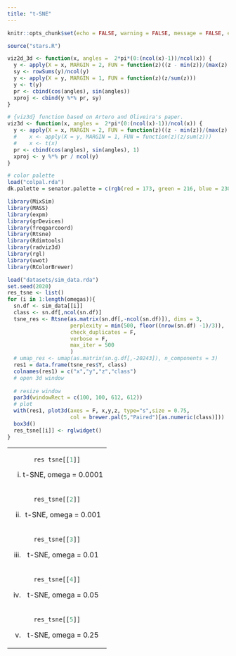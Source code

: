 ```yaml
---
title: "t-SNE"
---
```


<style type="text/css">
.main-container {
  max-width: 1500px;
  margin-left: auto;
  margin-right: auto;
}
</style>


```r
knitr::opts_chunk$set(echo = FALSE, warning = FALSE, message = FALSE, error = FALSE, cache = T)
```

```r
source("stars.R")

viz2d_3d <- function(x, angles =  2*pi*(0:(ncol(x)-1))/ncol(x)) {
  y <- apply(X = x, MARGIN = 2, FUN = function(z)((z - min(z))/(max(z) - min(z))))
  sy <- rowSums(y)/ncol(y)
  y <- apply(X = y, MARGIN = 1, FUN = function(z)(z/sum(z)))
  y <- t(y)
  pr <- cbind(cos(angles), sin(angles))
  xproj <- cbind(y %*% pr, sy)
}

# {viz3d} function based on Artero and Oliveira's paper.
viz3d <- function(x, angles =  2*pi*(0:(ncol(x)-1))/ncol(x)) {
  y <- apply(X = x, MARGIN = 2, FUN = function(z)((z - min(z))/(max(z) - min(z))))
  #    x <- apply(X = y, MARGIN = 1, FUN = function(z)(z/sum(z)))
  #    x <- t(x)
  pr <- cbind(cos(angles), sin(angles), 1)
  xproj <- y %*% pr / ncol(y)
}

# color palette
load("colpal.rda")
dk.palette = senator.palette = c(rgb(red = 173, green = 216, blue = 230, max = 255), rgb(max = 255, red = 139, green = 0, blue = 0))

library(MixSim)
library(MASS)
library(expm)
library(grDevices)
library(freqparcoord)
library(Rtsne)
library(Rdimtools)
library(radviz3d)
library(rgl)
library(uwot)
library(RColorBrewer)

```

```r
load("datasets/sim_data.rda")
set.seed(2020)
res_tsne <- list()
for (i in 1:length(omegas)){
  sn.df <- sim_data[[i]]
  class <- sn.df[,ncol(sn.df)]
  tsne_res <- Rtsne(as.matrix(sn.df[,-ncol(sn.df)]), dims = 3,
                    perplexity = min(500, floor((nrow(sn.df) -1)/3)),
                    check_duplicates = F,
                    verbose = F,
                    max_iter = 500
                    )
  # umap_res <- umap(as.matrix(sn.g.df[,-20243]), n_components = 3)
  res1 = data.frame(tsne_res$Y, class)
  colnames(res1) = c("x","y","z","class")
  # open 3d window
  
  # resize window
  par3d(windowRect = c(100, 100, 612, 612))
  # plot
  with(res1, plot3d(axes = F, x,y,z, type="s",size = 0.75, 
                    col = brewer.pal(5,"Paired")[as.numeric(class)]))
  box3d()
  res_tsne[[i]] <- rglwidget()
}
```


<table width="500" border="0" cellpadding="0">

<tr>

<td align="center" valign="center">
```r
res_tsne[[1]]
```
(i) t-SNE, omega = 0.0001
<br />
</td>


</tr>

<tr>

<td align="center" valign="center">
```r
res_tsne[[2]]
```
(ii) t-SNE, omega = 0.001
<br />
</td>


</tr>

<tr>

<td align="center" valign="center">
```r
res_tsne[[3]]
```
(iii) t-SNE, omega = 0.01
<br />
</td>


</tr>

<tr>

<td align="center" valign="center">
```r
res_tsne[[4]]
```
(iv) t-SNE, omega = 0.05
<br />
</td>


</tr>

<tr>

<td align="center" valign="center">
```r
res_tsne[[5]]
```
(v) t-SNE, omega = 0.25
<br />
</td>
</tr>
</table>
